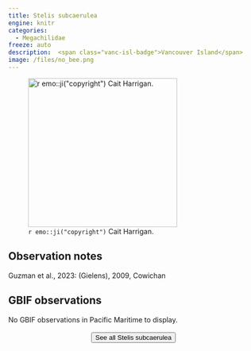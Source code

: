 ```yaml
---
title: Stelis subcaerulea
engine: knitr
categories:
  - Megachilidae
freeze: auto
description:  <span class="vanc-isl-badge">Vancouver Island</span>
image: /files/no_bee.png
---
```

![`r emo::ji("copyright")` Cait Harrigan.](/files/no_bee.png){height=300}

## Observation notes  
Guzman et al., 2023: (Gielens), 2009, <span class="hl-place-name">Cowichan</span>

## GBIF observations  
No GBIF observations in Pacific Maritime to display.
<br><br>
<center>


<a href="NA"><button type="button" class="btn btn-secondary">See all Stelis subcaerulea <i class="fa-solid fa-arrow-up-right-from-square"></i> </button></a>
</center>
